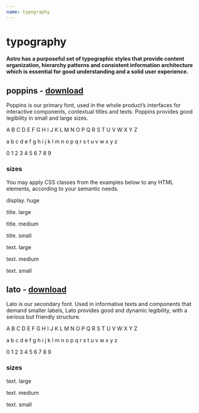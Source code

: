 ```yaml
---
name: typography
---
```



# typography

#### Astro has a purposeful set of typographic styles that provide content organization, hierarchy patterns and consistent information architecture which is essential for good understanding and a solid user experience.

## poppins - [download](https://fonts.google.com/specimen/Poppins?selection.family=Poppins:500,600,700)

Poppins is our primary font, used in the whole product’s interfaces for interactive components, contextual titles and texts. Poppins provides good legibility in small and large sizes.

<Playground>
  <p className='a-text--large'>
    A B C D E F G H I J K L M N O P Q R S T U V W X Y Z
  </p>
  <p className='a-text--large'>
    a b c d e f g h i j k l m n o p q r s t u v w x y z
  </p>
  <p className='a-text--large'>0 1 2 3 4 5 6 7 8 9</p>
</Playground>

### sizes

You may apply CSS classes from the examples below to any HTML elements, according to your semantic needs.

<Playground>
  <p className='a-text--display'>display. huge</p>
</Playground>

<Playground>
  <p className='a-title--large'>title. large</p>
  <p className='a-title--medium'>title. medium</p>
  <p className='a-title--small'>title. small</p>
</Playground>

<Playground>
  <p className='a-text--large'>text. large</p>
  <p className='a-text--medium'>text. medium</p>
  <p className='a-text--small'>text. small</p>
</Playground>

## lato - [download](https://fonts.google.com/specimen/Lato?selection.family=Lato)

Lato is our secondary font. Used in informative texts and components that demand smaller labels, Lato provides good and dynamic legibility, with a serious but friendly structure.

<Playground>
  <p className='a-text--secondary-large'>
    A B C D E F G H I J K L M N O P Q R S T U V W X Y Z
  </p>
  <p className='a-text--secondary-large'>
    a b c d e f g h i j k l m n o p q r s t u v w x y z
  </p>
  <p className='a-text--secondary-large'>0 1 2 3 4 5 6 7 8 9</p>
</Playground>

### sizes

<Playground>
  <p className='a-text--secondary-large'>text. large</p>
  <p className='a-text--secondary-medium'>text. medium</p>
  <p className='a-text--secondary-small'>text. small</p>
</Playground>
